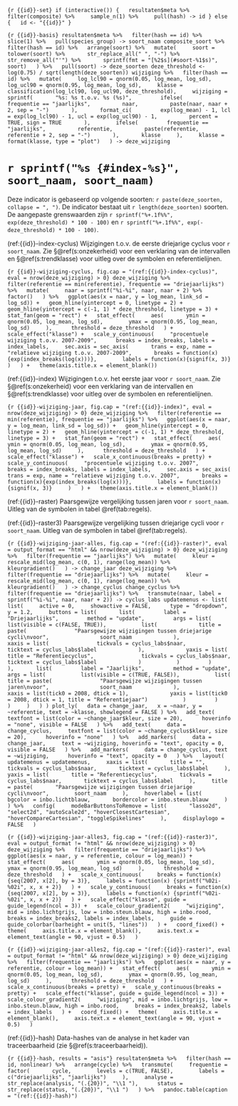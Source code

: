 ```{r {{id}}-set}
if (interactive()) {
  resultaten$meta %>%
    filter(composite) %>%
    sample_n(1) %>%
    pull(hash) -> id
} else {
  id <- "{{id}}"
}
```

```{r {{id}}-basis}
resultaten$meta %>%
  filter(hash == id) %>%
  slice(1) %>%
  pull(species_group) -> soort_naam
composite_soort %>%
  filter(hash == id) %>%
  arrange(soort) %>%
  mutate(
    soort = tolower(soort) %>%
      str_replace_all(" ", "-") %>%
      str_remove_all("'") %>%
      sprintf(fmt = "[%2$s](#soort-%1$s)", soort)
  ) %>%
  pull(soort) -> deze_soorten
deze_threshold <- log(0.75) / sqrt(length(deze_soorten))
wijziging %>%
  filter(hash == id) %>%
  mutate(
    log_lcl90 = qnorm(0.05, log_mean, log_sd),
    log_ucl90 = qnorm(0.95, log_mean, log_sd),
    klasse = classification(log_lcl90, log_ucl90, deze_threshold),
    wijziging = sprintf(
      "%s: %s t.o.v. %s (%s)", 
       ifelse(
        frequentie == "jaarlijks", 
        naar, 
        paste(naar, naar + 2, sep = "-")
      ),
      format_ci(
        exp(log_mean) - 1, lcl = exp(log_lcl90) - 1, ucl = exp(log_ucl90) - 1, 
        percent = TRUE, sign = TRUE
      ),
       ifelse(
        frequentie == "jaarlijks", 
        referentie, 
        paste(referentie, referentie + 2, sep = "-")
      ),
      klasse
    ),
    klasse = format(klasse, type = "plot")
  ) -> deze_wijziging
```

# `r sprintf("%s {#index-%s}", soort_naam, soort_naam)`

Deze indicator is gebaseerd op volgende soorten: `r paste(deze_soorten, collapse = ", ")`.
De indicator bestaat uit `r length(deze_soorten)` soorten.
De aangepaste grenswaarden zijn `r sprintf("%+.1f%%", exp(deze_threshold) * 100 - 100)` en `r sprintf("%+.1f%%", exp(-deze_threshold) * 100 - 100)`.

(ref:{{id}}-index-cyclus) Wijzigingen t.o.v. de eerste driejarige cyclus voor `r soort_naam`. Zie §\@ref(s:onzekerheid) voor een verklaring van de intervallen en §\@ref(s:trendklasse) voor uitleg over de symbolen en referentielijnen.

```{r {{id}}-wijziging-cyclus, fig.cap = "(ref:{{id}}-index-cyclus)", eval = nrow(deze_wijziging) > 0}
deze_wijziging %>%
  filter(referentie == min(referentie), frequentie == "driejaarlijks") %>%
  mutate(
    naar = sprintf("%i-%i", naar, naar + 2) %>%
      factor()
  ) %>%
  ggplot(aes(x = naar, y = log_mean, link_sd = log_sd)) +
  geom_hline(yintercept = 0, linetype = 2) +
  geom_hline(yintercept = c(-1, 1) * deze_threshold, linetype = 3) +
  stat_fan(geom = "rect") +
  stat_effect(
    aes(
      ymin = qnorm(0.05, log_mean, log_sd), 
      ymax = qnorm(0.95, log_mean, log_sd)
    ), 
    threshold = deze_threshold
  ) +
  scale_effect("klasse") +
  scale_y_continuous(
    "procentuele wijziging t.o.v. 2007-2009", 
    breaks = index_breaks, labels = index_labels,
    sec.axis = sec_axis(
      trans = exp, name = "relatieve wijziging t.o.v. 2007-2009",
      breaks = function(x){exp(index_breaks(log(x)))}, 
      labels = function(x){signif(x, 3)}
    )
  ) +
  theme(axis.title.x = element_blank())
```

(ref:{{id}}-index) Wijzigingen t.o.v. het eerste jaar voor `r soort_naam`. Zie §\@ref(s:onzekerheid) voor een verklaring van de intervallen en §\@ref(s:trendklasse) voor uitleg over de symbolen en referentielijnen.

```{r {{id}}-wijziging-jaar, fig.cap = "(ref:{{id}}-index)", eval = nrow(deze_wijziging) > 0}
deze_wijziging %>%
  filter(referentie == min(referentie), frequentie == "jaarlijks") %>%
  ggplot(aes(x = naar, y = log_mean, link_sd = log_sd)) +
  geom_hline(yintercept = 0, linetype = 2) +
  geom_hline(yintercept = c(-1, 1) * deze_threshold, linetype = 3) +
  stat_fan(geom = "rect") +
  stat_effect(
    aes(
      ymin = qnorm(0.05, log_mean, log_sd), 
      ymax = qnorm(0.95, log_mean, log_sd)
    ), 
    threshold = deze_threshold
  ) +
  scale_effect("klasse") +
  scale_x_continuous(breaks = pretty) +
  scale_y_continuous(
    "procentuele wijziging t.o.v. 2007", 
    breaks = index_breaks, labels = index_labels,
    sec.axis = sec_axis(
      trans = exp, name = "relatieve wijziging t.o.v. 2007",
      breaks = function(x){exp(index_breaks(log(x)))}, 
      labels = function(x){signif(x, 3)}
    )
  ) +
  theme(axis.title.x = element_blank())
```

(ref:{{id}}-raster) Paarsgewijze vergelijking tussen jaren voor `r soort_naam`. Uitleg van de symbolen in tabel \@ref(tab:regels).

(ref:{{id}}-raster3) Paarsgewijze vergelijking tussen driejarige cycli voor `r soort_naam`. Uitleg van de symbolen in tabel \@ref(tab:regels).

```{r {{id}}-wijziging-jaar-alles, fig.cap = "(ref:{{id}}-raster)", eval = output_format == "html" && nrow(deze_wijziging) > 0}
deze_wijziging %>%
  filter(frequentie == "jaarlijks") %>%
  mutate(
    kleur = rescale_mid(log_mean, c(0, 1), range(log_mean)) %>%
      kleurgradient()
  ) -> change_jaar
deze_wijziging %>%
  filter(frequentie == "driejaarlijks") %>%
  mutate(
    kleur = rescale_mid(log_mean, c(0, 1), range(log_mean)) %>%
      kleurgradient()
  ) -> change_cyclus
change_cyclus %>%
  filter(frequentie == "driejaarlijks") %>%
  transmute(naar, label = sprintf("%i-%i", naar, naar + 2)) -> cyclus_labs
updatemenus <- list(
  list(
    active = 0,
    showactive = FALSE, 
    type = "dropdown",
    y = 1.2,
    buttons = list(
      list(
        label = "Driejaarlijks",
        method = "update",
        args = list(
          list(visible = c(FALSE, TRUE)),
          list(
            title = paste(
              "Paarsgewijze wijzigingen tussen driejarige cycli\nvoor", 
              soort_naam
            ),
            xaxis = list(
              tickvals = cyclus_labs$naar,
              ticktext = cyclus_labs$label
            ),
            yaxis = list(
              title = "Referentiecyclus",
              tickvals = cyclus_labs$naar,
              ticktext = cyclus_labs$label
            )
          )
        )
      ),
      list(
        label = "Jaarlijks",
        method = "update",
        args = list(
          list(visible = c(TRUE, FALSE)),
          list(
            title = paste(
              "Paarsgewijze wijzigingen tussen jaren\nvoor", 
              soort_naam
            ),
            xaxis = list(tick0 = 2008, dtick = 1),
            yaxis = list(tick0 = 2008, dtick = 1, title = "Referentiejaar")
          )
        )
      )
    )
  )
)
plot_ly(
  data = change_jaar,
  x = ~naar, y = ~referentie, text = ~klasse, showlegend = FALSE
) %>%
  add_text(
    textfont = list(color = ~change_jaar$kleur, size = 20), 
    hoverinfo = "none", visible = FALSE
  ) %>%
  add_text(
    data = change_cyclus,
    textfont = list(color = ~change_cyclus$kleur, size = 20), 
    hoverinfo = "none"
  ) %>%
  add_markers(
    data = change_jaar,
    text = ~wijziging, hoverinfo = "text", opacity = 0, visible = FALSE
  ) %>%
  add_markers(
    data = change_cyclus, text = ~wijziging, 
    hoverinfo = "text", opacity = 0
  ) %>%
  layout(
    updatemenus = updatemenus,
    xaxis = list(
      title = "",
      tickvals = cyclus_labs$naar,
      ticktext = cyclus_labs$label
    ),
    yaxis = list(
      title = "Referentiecyclus",
      tickvals = cyclus_labs$naar,
      ticktext = cyclus_labs$label
    ),
    title = paste(
      "Paarsgewijze wijzigingen tussen driejarige cycli\nvoor", 
      soort_naam
    ),
    hoverlabel = list(
      bgcolor = inbo.lichtblauw,
      bordercolor = inbo.steun.blauw
    )
  ) %>%
  config(
    modeBarButtonsToRemove = list(
      "lasso2d", "select2d", "autoScale2d", "hoverClosestCartesian", 
      "hoverCompareCartesian", "toggleSpikelines"
    ),
    displaylogo = FALSE
  )
```

```{r {{id}}-wijziging-jaar-alles3, fig.cap = "(ref:{{id}}-raster3)", eval = output_format != "html" && nrow(deze_wijziging) > 0}
deze_wijziging %>%
  filter(frequentie == "driejaarlijks") %>%
  ggplot(aes(x = naar, y = referentie, colour = log_mean)) +
  stat_effect(
    aes(
      ymin = qnorm(0.05, log_mean, log_sd), 
      ymax = qnorm(0.95, log_mean, log_sd)
    ), 
    threshold = deze_threshold
  ) +
  scale_x_continuous(
    breaks = function(x) {seq(2007, x[2], by = 3)},
    labels = function(x) {sprintf("%02i-%02i", x, x + 2)}
  ) +
  scale_y_continuous(
    breaks = function(x) {seq(2007, x[2], by = 3)},
    labels = function(x) {sprintf("%02i-%02i", x, x + 2)}
  ) +
  scale_effect("klasse", guide = guide_legend(ncol = 3)) +
  scale_colour_gradient2(
    "wijziging", mid = inbo.lichtgrijs, low = inbo.steun.blauw, high = inbo.rood,
    breaks = index_breaks2, labels = index_labels,
    guide = guide_colorbar(barheight = unit(5, "lines"))
  ) +
  coord_fixed() +
  theme(
    axis.title.x = element_blank(),
    axis.text.x = element_text(angle = 90, vjust = 0.5)
  )
```

```{r {{id}}-wijziging-jaar-alles2, fig.cap = "(ref:{{id}}-raster)", eval = output_format != "html" && nrow(deze_wijziging) > 0}
deze_wijziging %>%
  filter(frequentie == "jaarlijks") %>%
  ggplot(aes(x = naar, y = referentie, colour = log_mean)) +
  stat_effect(
    aes(
      ymin = qnorm(0.05, log_mean, log_sd), 
      ymax = qnorm(0.95, log_mean, log_sd)
    ), 
    threshold = deze_threshold
  ) +
  scale_x_continuous(breaks = pretty) +
  scale_y_continuous(breaks = pretty) +
  scale_effect("klasse", guide = guide_legend(ncol = 3)) +
  scale_colour_gradient2(
    "wijziging", mid = inbo.lichtgrijs, low = inbo.steun.blauw, high = inbo.rood,
    breaks = index_breaks2, labels = index_labels
  ) +
  coord_fixed() +
  theme(
    axis.title.x = element_blank(),
    axis.text.x = element_text(angle = 90, vjust = 0.5)
  )
```

(ref:{{id}}-hash) Data-hashes van de analyse in het kader van traceerbaarheid (zie §\@ref(s:traceerbaarheid)).

```{r {{id}}-hash, results = "asis"}
resultaten$meta %>%
  filter(hash == id, nonlinear) %>%
  arrange(cycle) %>%
  transmute(
    frequentie = factor(
      cycle, 
      levels = c(TRUE, FALSE), 
      labels = c("driejaarlijks", "jaarlijks")
    ),
    analyse = str_replace(analysis, "(.{20})", "\\1 "), 
    status = str_replace(status, "(.{20})", "\\1 ")
  ) %>%
  pandoc.table(caption = "(ref:{{id}}-hash)")
```
